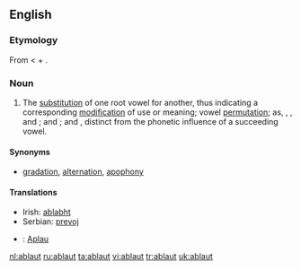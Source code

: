 ==English==

===Etymology===
From {{G.}} {{term|ablaut||off-sound|lang=de}} < {{term|ab||off|lang=de}} + {{term|laut||sound|lang=de}}.

===Noun===
{{en-noun}}

# {{linguistics}} The [[substitution]] of one root vowel for another, thus indicating a corresponding [[modification]] of use or meaning; vowel [[permutation]]; as, {{term|get}}, {{term|gat}}, and {{term|got}}; {{term|sing}} and {{term|song}}; {{term|hang}} and {{term|hung}}, distinct from the phonetic influence of a succeeding vowel.

====Synonyms====
* [[gradation]], [[alternation]], [[apophony]]

====Translations====
* Irish: [[ablabht]]
* Serbian: [[prevoj]]
{{checktrans}}
* {{ttbc|Vietnamese}}: [[Aplau]]

[[nl:ablaut]]
[[ru:ablaut]]
[[ta:ablaut]]
[[vi:ablaut]]
[[tr:ablaut]]
[[uk:ablaut]]